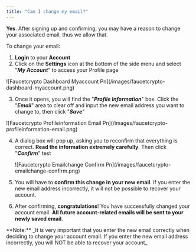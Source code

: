 ```yaml
---
title: "Can I change my email?"
---
```


**Yes**. After signing up and confirming, you may have a reason to change your associated email, thus we allow that.

To change your email:

1. **Login** to your **Account**
2. Click on the **Settings** icon at the bottom of the side menu and select "**_My Account_**" to access your Profile page

<Frame>
  ![Faucetcrypto Dashboard Myaccount Pn](/images/faucetcrypto-dashboard-myaccount.png)
</Frame>

3. Once it opens, you will find the "**_Profile Information_**" box. Click the "**_Email_**" area to clear off and input the new email address you want to change to, then click "**_Save_**"

<Frame>
  ![Faucetcrypto Profileinformation Email Pn](/images/faucetcrypto-profileinformation-email.png)
</Frame>

4. A dialog box will pop up, asking you to reconfirm that everything is correct. **Read the information extremely carefully**. Then click "**_Confirm_**" test

   <Frame>
     ![Faucetcrypto Emailchange Confirm Pn](/images/faucetcrypto-emailchange-confirm.png)
   </Frame>
5. You will have to **confirm this change in your new email**. If you enter the new email address incorrectly, it will not be possible to recover your account.
6. After confirming, **congratulations**\! You have successfully changed your account email. **All future account-related emails will be sent to your newly saved email**.

<Danger>
  **Note:** _It is very important that you enter the new email correctly when deciding to change your account email. If you enter the new email address incorrectly, you will NOT be able to recover your account_
</Danger>